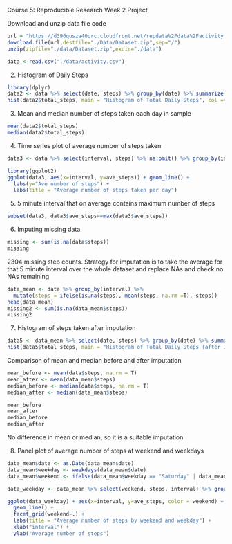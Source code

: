 Course 5: Reproducible Research
Week 2 Project

Download and unzip data file code
```r
url = "https://d396qusza40orc.cloudfront.net/repdata%2Fdata%2Factivity.zip"
download.file(url,destfile="./Data/Dataset.zip",sep="/")
unzip(zipfile="./data/Dataset.zip",exdir="./data")

data <-read.csv("./data/activity.csv")
```

2. Histogram of Daily Steps
```r
library(dplyr)
data2 <- data %>% select(date, steps) %>% group_by(date) %>% summarize(total_steps = sum(steps)) %>% na.omit()
hist(data2$total_steps, main = "Histogram of Total Daily Steps", col =4, xlab = "Steps", breaks=20)
```

3. Mean and median number of steps taken each day in sample
```r
mean(data2$total_steps)
median(data2$total_steps)
```

4. Time series plot of average number of steps taken
```r
data3 <- data %>% select(interval, steps) %>% na.omit() %>% group_by(interval) %>% summarize(ave_steps = mean(steps))

library(ggplot2)
ggplot(data3, aes(x=interval, y=ave_steps)) + geom_line() + 
  labs(y="Ave number of steps") +
  labs(title = "Average number of steps taken per day")
```
5. 5 minute interval that on average contains maximum number of steps
```r
subset(data3, data3$ave_steps==max(data3$ave_steps))
```

6. Imputing missing data
```r
missing <- sum(is.na(data$steps))
missing
```

2304 missing step counts. Strategy for imputation is to take the average for that 5 minute interval over the whole dataset and replace NAs and check no NAs remaining
```r
data_mean <- data %>% group_by(interval) %>% 
  mutate(steps = ifelse(is.na(steps), mean(steps, na.rm =T), steps))
head(data_mean)
missing2 <- sum(is.na(data_mean$steps))
missing2
```

7. Histogram of steps taken after imputation
```r
data5 <- data_mean %>% select(date, steps) %>% group_by(date) %>% summarize(total_steps = sum(steps))
hist(data5$total_steps, main = "Histogram of Total Daily Steps (after Imp)", col =4, xlab = "Steps", breaks=20)
```

Comparison of mean and median before and after imputation
```r
mean_before <- mean(data$steps, na.rm = T)
mean_after <- mean(data_mean$steps)
median_before <- median(data$steps, na.rm = T)
median_after <- median(data_mean$steps)

mean_before
mean_after
median_before
median_after
```
No difference in mean or median, so it is a suitable imputation

8.  Panel plot of average number of steps at weekend and weekdays
```r
data_mean$date <- as.Date(data_mean$date)
data_mean$weekday <- weekdays(data_mean$date)
data_mean$weekend <- ifelse(data_mean$weekday == "Saturday" | data_mean$weekday == "Sunday", "weekend", "weekday")

data_weekday <- data_mean %>% select(weekend, steps, interval) %>% group_by(weekend, interval) %>% summarize(ave_steps = mean(steps))

ggplot(data_weekday) + aes(x=interval, y=ave_steps, color = weekend) +
  geom_line() +
  facet_grid(weekend~.) +
  labs(title = "Average number of steps by weekend and weekday") +
  xlab("interval") +
  ylab("Average number of steps")
```
